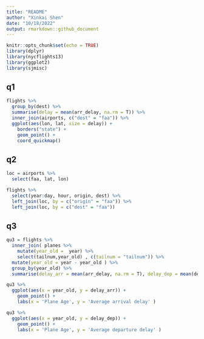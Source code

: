 ```yaml
---
title: "README"
author: "Xinkai Shen"
date: "10/18/2022"
output: rmarkdown::github_document
---
```


```r
knitr::opts_chunk$set(echo = TRUE)
library(dplyr)
library(nycflights13)
library(ggplot2)
library(sjmisc)
```

## q1

```r
flights %>%
  group_by(dest) %>%
  summarise(delay = mean(arr_delay, na.rm = T)) %>%
  inner_join(airports, c("dest" = "faa")) %>%
  ggplot(aes(lon, lat, size = delay)) +
    borders("state") +
    geom_point() +
    coord_quickmap()
```

## q2

```r
loc = airports %>%
  select(faa, lat, lon)

flights %>%
  select(year:day, hour, origin, dest) %>%
  left_join(loc, by = c("origin" = "faa")) %>%
  left_join(loc, by = c("dest" = "faa"))
```

## q3

```r
qu3 = flights %>%
  inner_join( planes %>%
    mutate(year_old =  year) %>%
    select(tailnum,year_old) , c(tailnum = "tailnum")) %>%
  mutate(year_old = year - year_old ) %>%
  group_by(year_old) %>%
  summarise(delay_arr = mean(arr_delay, na.rm = T), delay_dep = mean(dep_delay, na.rm = T))

qu3 %>%
  ggplot(aes(x = year_old, y = delay_arr)) +
    geom_point() +
    labs(x = 'Plane Age', y = 'Average arrival delay' )

qu3 %>%
  ggplot(aes(x = year_old, y = delay_dep)) +
    geom_point() +
    labs(x = 'Plane Age', y = 'Average departure delay' )
```